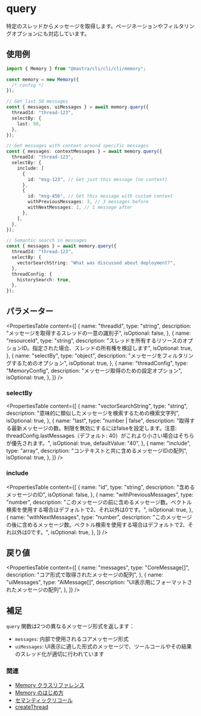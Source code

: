 # query

特定のスレッドからメッセージを取得します。ページネーションやフィルタリングオプションにも対応しています。

## 使用例

```typescript
import { Memory } from "@mastra/cli/cli/cli/memory";

const memory = new Memory({
  /* config */
});

// Get last 50 messages
const { messages, uiMessages } = await memory.query({
  threadId: "thread-123",
  selectBy: {
    last: 50,
  },
});

// Get messages with context around specific messages
const { messages: contextMessages } = await memory.query({
  threadId: "thread-123",
  selectBy: {
    include: [
      {
        id: "msg-123", // Get just this message (no context)
      },
      {
        id: "msg-456", // Get this message with custom context
        withPreviousMessages: 3, // 3 messages before
        withNextMessages: 1, // 1 message after
      },
    ],
  },
});

// Semantic search in messages
const { messages } = await memory.query({
  threadId: "thread-123",
  selectBy: {
    vectorSearchString: "What was discussed about deployment?",
  },
  threadConfig: {
    historySearch: true,
  },
});
```

## パラメーター

<PropertiesTable
  content={[
    {
      name: "threadId",
      type: "string",
      description: "メッセージを取得するスレッドの一意の識別子",
      isOptional: false,
    },
    {
      name: "resourceId",
      type: "string",
      description:
        "スレッドを所有するリソースのオプションID。指定された場合、スレッドの所有権を検証します",
      isOptional: true,
    },
    {
      name: "selectBy",
      type: "object",
      description: "メッセージをフィルタリングするためのオプション",
      isOptional: true,
    },
    {
      name: "threadConfig",
      type: "MemoryConfig",
      description: "メッセージ取得のための設定オプション",
      isOptional: true,
    },
  ]}
/>

### selectBy

<PropertiesTable
  content={[
    {
      name: "vectorSearchString",
      type: "string",
      description: "意味的に類似したメッセージを検索するための検索文字列",
      isOptional: true,
    },
    {
      name: "last",
      type: "number | false",
      description:
        "取得する最新メッセージの数。制限を無効にするにはfalseを設定します。注意: threadConfig.lastMessages（デフォルト: 40）がこれより小さい場合はそちらが優先されます。",
      isOptional: true,
      defaultValue: "40",
    },
    {
      name: "include",
      type: "array",
      description: "コンテキストと共に含めるメッセージIDの配列",
      isOptional: true,
    },
  ]}
/>

### include

<PropertiesTable
  content={[
    {
      name: "id",
      type: "string",
      description: "含めるメッセージのID",
      isOptional: false,
    },
    {
      name: "withPreviousMessages",
      type: "number",
      description:
        "このメッセージの前に含めるメッセージ数。ベクトル検索を使用する場合はデフォルトで2、それ以外は0です。",
      isOptional: true,
    },
    {
      name: "withNextMessages",
      type: "number",
      description:
        "このメッセージの後に含めるメッセージ数。ベクトル検索を使用する場合はデフォルトで2、それ以外は0です。",
      isOptional: true,
    },
  ]}
/>

## 戻り値

<PropertiesTable
  content={[
    {
      name: "messages",
      type: "CoreMessage[]",
      description: "コア形式で取得されたメッセージの配列",
    },
    {
      name: "uiMessages",
      type: "AiMessage[]",
      description: "UI表示用にフォーマットされたメッセージの配列",
    },
  ]}
/>

## 補足

`query` 関数は2つの異なるメッセージ形式を返します：

- `messages`: 内部で使用されるコアメッセージ形式
- `uiMessages`: UI表示に適した形式のメッセージで、ツールコールやその結果のスレッド化が適切に行われています

### 関連

- [Memory クラスリファレンス](/reference/memory/Memory.mdx)
- [Memory のはじめ方](/docs/memory/overview.mdx)
- [セマンティックリコール](/docs/memory/semantic-recall.mdx)
- [createThread](/reference/memory/createThread.mdx)
